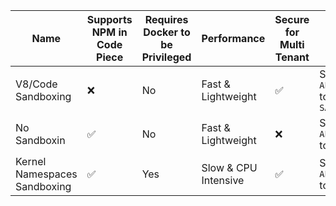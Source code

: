| Name                          | Supports NPM in Code Piece | Requires Docker to be Privileged | Performance           | Secure for Multi Tenant | Environment Variable                      |
|-------------------------------|----------------------------|----------------------------------|-----------------------|-------------------------|-------------------------------------------|
| V8/Code Sandboxing  | ❌                         | No                               | Fast & Lightweight    | ✅                       | Set `AP_EXECUTION_MODE` to `SANDBOX_CODE_ONLY` |
| No Sandboxin | ✅                         | No                               | Fast & Lightweight    | ❌                       | Set `AP_EXECUTION_MODE` to `UNSANDBOXED`       |
| Kernel Namespaces Sandboxing  | ✅                         | Yes                              | Slow & CPU Intensive  | ✅                       | Set `AP_EXECUTION_MODE` to `SANDBOXED`         |

